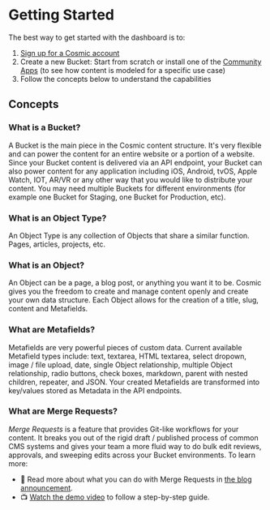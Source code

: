 # Getting Started

The best way to get started with the dashboard is to:

1. [Sign up for a Cosmic account](https://app.cosmicjs.com/signup)
2. Create a new Bucket: Start from scratch or install one of the [Community Apps](https://www.cosmicjs.com/apps) (to see how content is modeled for a specific use case)
3. Follow the concepts below to understand the capabilities

## Concepts

### What is a Bucket?

A Bucket is the main piece in the Cosmic content structure. It's very flexible and can power the content for an entire website or a portion of a website. Since your Bucket content is delivered via an API endpoint, your Bucket can also power content for any application including iOS, Android, tvOS, Apple Watch, IOT, AR/VR or any other way that you would like to distribute your content. You may need multiple Buckets for different environments (for example one Bucket for Staging, one Bucket for Production, etc).

### What is an Object Type?

An Object Type is any collection of Objects that share a similar function. Pages, articles, projects, etc.

### What is an Object?

An Object can be a page, a blog post, or anything you want it to be. Cosmic gives you the freedom to create and manage content openly and create your own data structure. Each Object allows for the creation of a title, slug, content and Metafields.

### What are Metafields?

Metafields are very powerful pieces of custom data. Current available Metafield types include: text, textarea, HTML textarea, select dropown, image / file upload, date, single Object relationship, multiple Object relationship, radio buttons, check boxes, markdown, parent with nested children, repeater, and JSON. Your created Metafields are transformed into key/values stored as Metadata in the API endpoints.

### What are Merge Requests?

<i>Merge Requests</i> is a feature that provides Git-like workflows for your content.
It breaks you out of the rigid draft / published process of common CMS systems and
gives your team a more fluid way to do bulk edit reviews, approvals, and sweeping
edits across your Bucket environments. To learn more:

- 📃 Read more about what you can do with Merge Requests in [the blog announcement](https://www.cosmicjs.com/blog/introducing-merge-requests).
- 📺 [Watch the demo video](https://www.youtube.com/watch?v=GfJo1wW3ZEY) to follow a step-by-step guide.
